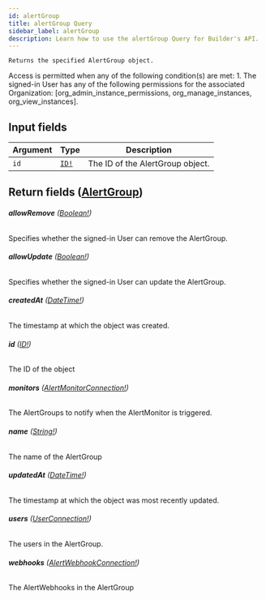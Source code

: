 ```yaml
---
id: alertGroup
title: alertGroup Query
sidebar_label: alertGroup
description: Learn how to use the alertGroup Query for Builder's API.
---
```


    Returns the specified AlertGroup object.

Access is permitted when any of the following condition(s) are met: 1. The signed-in User has any of the following permissions for the associated Organization: [org_admin_instance_permissions, org_manage_instances, org_view_instances].

## Input fields

| Argument | Type                              | Description                      |
| -------- | --------------------------------- | -------------------------------- |
| `id`     | [`ID!`](/self-managed/composer/builder/api/schema/scalar/ID.mdx) | The ID of the AlertGroup object. |

## Return fields ([AlertGroup](/self-managed/composer/builder/api/schema/object/AlertGroup.mdx))

###### <b>allowRemove</b> ([Boolean!](/self-managed/composer/builder/api/schema/scalar/Boolean.mdx))

Specifies whether the signed-in User can remove the AlertGroup.

###### <b>allowUpdate</b> ([Boolean!](/self-managed/composer/builder/api/schema/scalar/Boolean.mdx))

Specifies whether the signed-in User can update the AlertGroup.

###### <b>createdAt</b> ([DateTime!](/self-managed/composer/builder/api/schema/scalar/DateTime.mdx))

The timestamp at which the object was created.

###### <b>id</b> ([ID!](/self-managed/composer/builder/api/schema/scalar/ID.mdx))

The ID of the object

###### <b>monitors</b> ([AlertMonitorConnection!](/self-managed/composer/builder/api/schema/object/AlertMonitorConnection.mdx))

The AlertGroups to notify when the AlertMonitor is triggered.

###### <b>name</b> ([String!](/self-managed/composer/builder/api/schema/scalar/String.mdx))

The name of the AlertGroup

###### <b>updatedAt</b> ([DateTime!](/self-managed/composer/builder/api/schema/scalar/DateTime.mdx))

The timestamp at which the object was most recently updated.

###### <b>users</b> ([UserConnection!](/self-managed/composer/builder/api/schema/object/UserConnection.mdx))

The users in the AlertGroup.

###### <b>webhooks</b> ([AlertWebhookConnection!](/self-managed/composer/builder/api/schema/object/AlertWebhookConnection.mdx))

The AlertWebhooks in the AlertGroup
